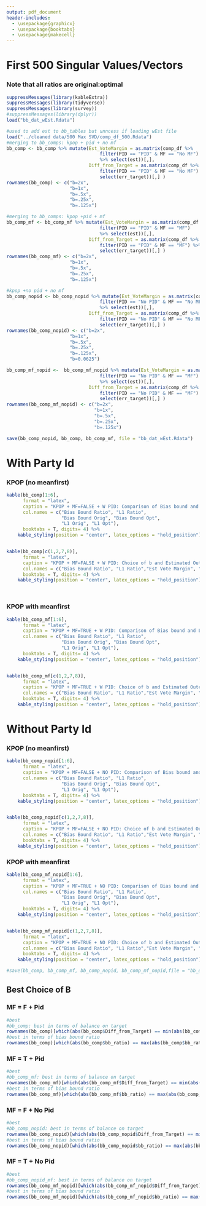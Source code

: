 ```yaml
---
output: pdf_document
header-includes:
  - \usepackage{graphicx}
  - \usepackage{booktabs}
  - \usepackage{makecell}
---
```


# First 500 Singular Values/Vectors

### Note that all ratios are original:optimal


```r
suppressMessages(library(kableExtra))
suppressMessages(library(tidyverse))
suppressMessages(library(survey))
#suppressMessages(library(dplyr))
load("bb_dat_wEst.Rdata")
```


```r
#used to add est to bb_tables but unncess if loading wEst file
load("../cleaned data/500 Max SVD/comp_df_500.Rdata")
#merging to bb_comps: kpop + pid + no mf
bb_comp <- bb_comp %>% mutate(Est_VoteMargin = as.matrix(comp_df %>% 
                                  filter(PID == "PID" & MF == "No MF") 
                                  %>% select(est))[,],
                              Diff_from_Target = as.matrix(comp_df %>% 
                                  filter(PID == "PID" & MF == "No MF") %>%
                                  select(err_target))[,] )
rownames(bb_comp) <- c("b=2x",
                       "b=1x",
                       "b=.5x",
                       "b=.25x",
                       "b=.125x")

#merging to bb_comps: kpop +pid + mf
bb_comp_mf <- bb_comp_mf %>% mutate(Est_VoteMargin = as.matrix(comp_df %>% 
                                  filter(PID == "PID" & MF == "MF") 
                                  %>% select(est))[,],
                              Diff_from_Target = as.matrix(comp_df %>% 
                                  filter(PID == "PID" & MF == "MF") %>%
                                  select(err_target))[,] )
rownames(bb_comp_mf) <- c("b=2x",
                       "b=1x",
                       "b=.5x",
                       "b=.25x",
                       "b=.125x")

#kpop +no pid + no mf
bb_comp_nopid <- bb_comp_nopid %>% mutate(Est_VoteMargin = as.matrix(comp_df %>% 
                                  filter(PID == "No PID" & MF == "No MF") 
                                  %>% select(est))[,],
                              Diff_from_Target = as.matrix(comp_df %>% 
                                  filter(PID == "No PID" & MF == "No MF") %>%
                                  select(err_target))[,] )
rownames(bb_comp_nopid) <- c("b=2x",
                       "b=1x",
                       "b=.5x",
                       "b=.25x",
                       "b=.125x",
                       "b=0.0625")

bb_comp_mf_nopid <-  bb_comp_mf_nopid %>% mutate(Est_VoteMargin = as.matrix(comp_df %>% 
                                  filter(PID == "No PID" & MF == "MF") 
                                  %>% select(est))[,],
                              Diff_from_Target = as.matrix(comp_df %>% 
                                  filter(PID == "No PID" & MF == "MF") %>%
                                  select(err_target))[,] )
rownames(bb_comp_mf_nopid) <- c("b=2x",
                                "b=1x",
                                "b=.5x",
                                "b=.25x",
                                "b=.125x")

save(bb_comp_nopid, bb_comp, bb_comp_mf, file = "bb_dat_wEst.Rdata")


```

# With Party Id

### KPOP (no meanfirst)
```r

kable(bb_comp[1:6],
      format = "latex",
      caption = "KPOP + MF=FALSE + W PID: Comparison of Bias bound and L1 distance by choice of b",
      col.names = c("Bias Bound Ratio", "L1 Ratio",
                    "Bias Bound Orig", "Bias Bound Opt",
                    "L1 Orig", "L1 Opt"),
      booktabs = T, digits= 4) %>%
    kable_styling(position = "center", latex_options = "hold_position")


kable(bb_comp[c(1,2,7,8)],
      format = "latex",
      caption = "KPOP + MF=FALSE + W PID: Choice of b and Estimated Outcome",
      col.names = c("Bias Bound Ratio", "L1 Ratio","Est Vote Margin", "Diff from Target"),
      booktabs = T, digits= 4) %>%
    kable_styling(position = "center", latex_options = "hold_position")




```

### KPOP with meanfirst

```r


kable(bb_comp_mf[1:6],
      format = "latex",
      caption = "KPOP + MF=TRUE + W PID: Comparison of Bias bound and L1 distance by choice of b",
      col.names = c("Bias Bound Ratio", "L1 Ratio",
                    "Bias Bound Orig", "Bias Bound Opt",
                    "L1 Orig", "L1 Opt"),
      booktabs = T, digits= 4) %>%
    kable_styling(position = "center", latex_options = "hold_position")


kable(bb_comp_mf[c(1,2,7,8)],
      format = "latex",
      caption = "KPOP + MF=TRUE + W PID: Choice of b and Estimated Outcome",
      col.names = c("Bias Bound Ratio", "L1 Ratio","Est Vote Margin", "Diff from Target"),
      booktabs = T, digits= 4) %>%
    kable_styling(position = "center", latex_options = "hold_position")

```


# Without Party Id


### KPOP (no meanfirst)

```r


kable(bb_comp_nopid[1:6],
      format = "latex",
      caption = "KPOP + MF=FALSE + NO PID: Comparison of Bias bound and L1 distance by choice of b",
      col.names = c("Bias Bound Ratio", "L1 Ratio",
                    "Bias Bound Orig", "Bias Bound Opt",
                    "L1 Orig", "L1 Opt"),
      booktabs = T, digits= 4) %>%
    kable_styling(position = "center", latex_options = "hold_position")


kable(bb_comp_nopid[c(1,2,7,8)],
      format = "latex",
      caption = "KPOP + MF=FALSE + NO PID: Choice of b and Estimated Outcome",
      col.names = c("Bias Bound Ratio", "L1 Ratio","Est Vote Margin", "Diff from Target"),
      booktabs = T, digits= 4) %>%
    kable_styling(position = "center", latex_options = "hold_position")

```


### KPOP with meanfirst


```r

kable(bb_comp_mf_nopid[1:6],
      format = "latex",
      caption = "KPOP + MF=TRUE + NO PID: Comparison of Bias bound and L1 distance by choice of b",
      col.names = c("Bias Bound Ratio", "L1 Ratio",
                    "Bias Bound Orig", "Bias Bound Opt",
                    "L1 Orig", "L1 Opt"),
      booktabs = T, digits= 4) %>%
    kable_styling(position = "center", latex_options = "hold_position")


kable(bb_comp_mf_nopid[c(1,2,7,8)],
      format = "latex",
      caption = "KPOP + MF=TRUE + NO PID: Choice of b and Estimated Outcome",
      col.names = c("Bias Bound Ratio", "L1 Ratio","Est Vote Margin", "Diff from Target"),
      booktabs = T, digits= 4) %>%
    kable_styling(position = "center", latex_options = "hold_position")

#save(bb_comp, bb_comp_mf, bb_comp_nopid, bb_comp_mf_nopid,file = "bb_dat_wEst.Rdata")

```


## Best Choice of B

### MF = F + Pid
```r
#best
#bb_comp: best in terms of balance on target
rownames(bb_comp)[which(abs(bb_comp$Diff_from_Target) == min(abs(bb_comp$Diff_from_Target)))]
#best in terms of bias bound ratio
rownames(bb_comp)[which(abs(bb_comp$bb_ratio) == max(abs(bb_comp$bb_ratio)))]
```

### MF = T + Pid
```r
#best
#bb_comp_mf: best in terms of balance on target
rownames(bb_comp_mf)[which(abs(bb_comp_mf$Diff_from_Target) == min(abs(bb_comp_mf$Diff_from_Target)))]
#best in terms of bias bound ratio
rownames(bb_comp_mf)[which(abs(bb_comp_mf$bb_ratio) == max(abs(bb_comp_mf$bb_ratio)))]
```


### MF = F + No Pid
```r
#best
#bb_comp_nopid: best in terms of balance on target
rownames(bb_comp_nopid)[which(abs(bb_comp_nopid$Diff_from_Target) == min(abs(bb_comp_nopid$Diff_from_Target)))]
#best in terms of bias bound ratio
rownames(bb_comp_nopid)[which(abs(bb_comp_nopid$bb_ratio) == max(abs(bb_comp_nopid$bb_ratio)))]
```


### MF = T + No Pid
```r
#best
#bb_comp_nopid_mf: best in terms of balance on target
rownames(bb_comp_mf_nopid)[which(abs(bb_comp_mf_nopid$Diff_from_Target) == min(abs(bb_comp_mf_nopid$Diff_from_Target)))]
#best in terms of bias bound ratio
rownames(bb_comp_mf_nopid)[which(abs(bb_comp_mf_nopid$bb_ratio) == max(abs(bb_comp_mf_nopid$bb_ratio)))]

```






